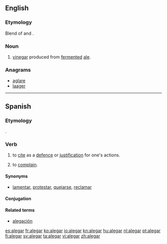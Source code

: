 ==English==

===Etymology===
Blend of {{term|ale|lang=en}} and {{term|vinegar|vine'''gar'''|lang=en}}.

===Noun===
{{en-noun|-}}

# [[vinegar]] produced from [[ferment]]ed [[ale]].

===Anagrams===
* [[aglare#English|aglare]]
* [[laager#English|laager]]

----

==Spanish==

===Etymology===
{{etyl|la|es}} {{term|allegare|lang=la}}.

===Verb===
{{es-verb|aleg|ar|pret=alegué}}

# {{transitive|lang=es}} to [[cite]] as a [[defence]] or [[justification]] for one's actions.
# {{intransitive|lang=es}} to [[complain]].

====Synonyms====
* {{sense|to complain}} [[lamentar]], [[protestar]], [[quejar|quejarse]], [[reclamar]]

====Conjugation====
{{es-conj-gar|ale}}

====Related terms====
* [[alegación]]

[[es:alegar]]
[[fr:alegar]]
[[ko:alegar]]
[[io:alegar]]
[[kn:alegar]]
[[hu:alegar]]
[[nl:alegar]]
[[pt:alegar]]
[[fi:alegar]]
[[sv:alegar]]
[[ta:alegar]]
[[vi:alegar]]
[[zh:alegar]]